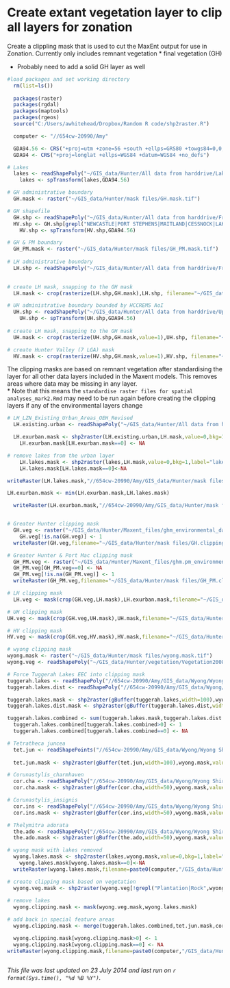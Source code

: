 Create extant vegetation layer to clip all layers for zonation
========================================================

Create a clippling mask that is used to cut the MaxEnt output for use in Zonation.  Currently only includes remnant vegetation 
* final vegetation (GH)

* Probably need to add a solid GH layer as well 

```r
#load packages and set working directory
  rm(list=ls())
  
  packages(raster)
  packages(rgdal)
  packages(maptools)
  packages(rgeos)
  source("C:/Users/awhitehead/Dropbox/Random R code/shp2raster.R")

  computer <- "//654cw-20990/Amy"

  GDA94.56 <- CRS("+proj=utm +zone=56 +south +ellps=GRS80 +towgs84=0,0,0,0,0,0,0 +units=m +no_defs")
  GDA94 <- CRS("+proj=longlat +ellps=WGS84 +datum=WGS84 +no_defs")

# Lakes
  lakes <- readShapePoly("~/GIS_data/Hunter/All data from harddrive/Lakes/Lakes.shp",proj4string=CRS("+proj=utm +zone=56 +south +ellps=aust_SA +units=m +no_defs"))
    lakes <- spTransform(lakes,GDA94.56)

# GH administrative boundary
  GH.mask <- raster("~/GIS_data/Hunter/mask files/GH.mask.tif")

# GH shapefile
  GH.shp <- readShapePoly("~/GIS_data/Hunter/All data from harddrive/From HCCREMS/Boundaries/AoI/HCCREMS_LGA.shp",proj4=GDA94)
  HV.shp <- GH.shp[grepl("NEWCASTLE|PORT STEPHENS|MAITLAND|CESSNOCK|LAKE MACQUARIE|WYONG|GOSFORD",GH.shp$lganame),]
    HV.shp <- spTransform(HV.shp,GDA94.56)

# GH & PM boundary
  GH_PM.mask <- raster("~/GIS_data/Hunter/mask files/GH_PM.mask.tif")
  
# LH administrative boundary
  LH.shp <- readShapePoly("~/GIS_data/Hunter/All data from harddrive/From DO/OEH_Lower_Hunter_18122012/Administrative/5_LGAs_StudyArea.shp", proj4=GDA94.56)

  
# create LH mask, snapping to the GH mask
  LH.mask <- crop(rasterize(LH.shp,GH.mask),LH.shp, filename="~/GIS_data/Hunter/mask files/LH.mask.tif",format="GTiff",overwrite=T)

# UH administrative boundary bounded by HCCREMS AoI
  UH.shp <- readShapePoly("~/GIS_data/Hunter/All data from harddrive/Upper Hunter Strategic Assessment Review/AoI/UHSA_StudyArea_within_HCCREMS.shp",proj4=GDA94)
    UH.shp <- spTransform(UH.shp,GDA94.56)
  
# create LH mask, snapping to the GH mask
  UH.mask <- crop(rasterize(UH.shp,GH.mask,value=1),UH.shp, filename="~/GIS_data/Hunter/mask files/UH_HCCREMS.mask.tif",format="GTiff",overwrite=T)

# create Hunter Valley (7 LGA) mask
  HV.mask <- crop(rasterize(HV.shp,GH.mask,value=1),HV.shp, filename="~/GIS_data/Hunter/mask files/HV.mask.tif",format="GTiff",overwrite=T)
```

The clipping masks are based on remnant vegetation after standardising the layer for all other data layers included in the Maxent models.  This removes areas where data may be missing in any layer.  
* Note that this means the `standardise raster files for spatial analyses_mark2.Rmd` may need to be run again before creating the clipping layers if any of the environmental layers change

```r
# LH_LZN_Existing_Urban_Areas_OEH_Revised
  LH.existing.urban <- readShapePoly("~/GIS_data/Hunter/All data from harddrive/From OEH/Raw data for RGP report/LH_LZN_Existing_Urban_Areas_OEH_Revised.shp")

  LH.exurban.mask <- shp2raster(LH.existing.urban,LH.mask,value=0,bkg=1,label="LH.urban.mask",save=F)
    LH.exurban.mask[LH.exurban.mask==0] <- NA

# remove lakes from the urban layer
    LH.lakes.mask <- shp2raster(lakes,LH.mask,value=0,bkg=1,label="lakes",save=F)
    LH.lakes.mask[LH.lakes.mask==0]<-NA

writeRaster(LH.lakes.mask,"//654cw-20990/Amy/GIS_data/Hunter/mask files/LH.lakes.mask.tif",format="GTiff",overwrite=T)

LH.exurban.mask <- min(LH.exurban.mask,LH.lakes.mask)

  writeRaster(LH.exurban.mask,"//654cw-20990/Amy/GIS_data/Hunter/mask files/LH.urban.clipping.mask.tif",format="GTiff",overwrite=T)


# Greater Hunter clipping mask
  GH.veg <- raster("~/GIS_data/Hunter/Maxent_files/ghm_environmental_data/standardised_rasters/final_vegetation.asc",crs=GDA94.56)
    GH.veg[!is.na(GH.veg)] <- 1
  writeRaster(GH.veg,filename="~/GIS_data/Hunter/mask files/GH.clipping.mask.tif",format="GTiff",overwrite=T)

# Greater Hunter & Port Mac clipping mask
  GH_PM.veg <- raster("~/GIS_data/Hunter/Maxent_files/ghm.pm_environmental_data/standardised_rasters/final_vegetation.asc",crs=GDA94.56)
  GH_PM.veg[GH_PM.veg==0] <- NA  
  GH_PM.veg[!is.na(GH_PM.veg)] <- 1
  writeRaster(GH_PM.veg,filename="~/GIS_data/Hunter/mask files/GH_PM.clipping.mask.tif",format="GTiff",overwrite=T)

# LH clipping mask
  LH.veg <- mask(crop(GH.veg,LH.mask),LH.exurban.mask,filename="~/GIS_data/Hunter/mask files/LH.clipping.mask.tif",format="GTiff",overwrite=T)

# UH clipping mask
UH.veg <- mask(crop(GH.veg,UH.mask),UH.mask,filename="~/GIS_data/Hunter/mask files/UH_HCCREMS.clipping.mask.tif",format="GTiff",overwrite=T)

# HV clipping mask
HV.veg <- mask(crop(GH.veg,HV.mask),HV.mask,filename="~/GIS_data/Hunter/mask files/HV.clipping.mask.tif",format="GTiff",overwrite=T)
```

```r
# wyong clipping mask
wyong.mask <- raster("~/GIS_data/Hunter/mask files/wyong.mask.tif")
wyong.veg <- readShapePoly("~/GIS_data/Hunter/vegetation/Vegetation2008_WSC_20140716.shp",proj4string=GDA94.56)

# Force Tuggerah Lakes EEC into clipping mask
tuggerah.lakes <- readShapePoly("//654cw-20990/Amy/GIS_data/Wyong/Wyong Shire Council Data/Species/TuggerahLakesSaltmarsh(EEC)_WSC_20140716.shp",proj4string=GDA94.56)
tuggerah.lakes.dist <- readShapePoly("//654cw-20990/Amy/GIS_data/Wyong/Wyong Shire Council Data/Species/TuggerahLakesSaltmarshDisturbedZone(EEC)_WSC_20140716.shp",proj4string=GDA94.56)

tuggerah.lakes.mask <- shp2raster(gBuffer(tuggerah.lakes,width=100),wyong.mask,value=1,bkg=0,label="TuggerahLakesSaltmarsh(EEC)_WSC_20140716",save=F)
tuggerah.lakes.dist.mask <- shp2raster(gBuffer(tuggerah.lakes.dist,width=100),wyong.mask,value=0.5,bkg=0,label="TuggerahLakesSaltmarshDisturbedZone(EEC)_WSC_20140716",save=F)

tuggerah.lakes.combined <- sum(tuggerah.lakes.mask,tuggerah.lakes.dist.mask)
  tuggerah.lakes.combined[tuggerah.lakes.combined>0] <- 1
  tuggerah.lakes.combined[tuggerah.lakes.combined==0] <- NA

# Tetratheca juncea
  tet.jun <- readShapePoints("//654cw-20990/Amy/GIS_data/Wyong/Wyong Shire Council Data/Species/Tetratheca_juncea_WSC_20140716.shp",proj4string=GDA94.56)
  
  tet.jun.mask <- shp2raster(gBuffer(tet.jun,width=100),wyong.mask,value=1,bkg=NA,label="Tetratheca_juncea_WSC_20140716",save=F)

# Corunastylis_charmhaven
  cor.cha <- readShapePoly("//654cw-20990/Amy/GIS_data/Wyong/Wyong Shire Council Data/Species/Corunastylis_charmhaven_WSC_20140804.shp",proj4string=GDA94.56)
  cor.cha.mask <- shp2raster(gBuffer(cor.cha,width=50),wyong.mask,value=1,bkg=NA,label="Corunastylis_charmhaven_WSC_20140804",save=F)

# Corunastylis_insignis
  cor.ins <- readShapePoly("//654cw-20990/Amy/GIS_data/Wyong/Wyong Shire Council Data/Species/Corunastylis_insignis_WSC_20140804.shp",proj4string=GDA94.56)
  cor.ins.mask <- shp2raster(gBuffer(cor.ins,width=50),wyong.mask,value=1,bkg=NA,label="Corunastylis_insignis_WSC_20140804",save=F)

# Thelymitra adorata
  the.ado <- readShapePoly("//654cw-20990/Amy/GIS_data/Wyong/Wyong Shire Council Data/Species/Thelymitra_adorata_WSC_20140804.shp",proj4string=GDA94.56)
  the.ado.mask <- shp2raster(gBuffer(the.ado,width=50),wyong.mask,value=1,bkg=NA,label="Thelymitra_adorata_WSC_20140804",save=F)

# wyong mask with lakes removed
  wyong.lakes.mask <- shp2raster(lakes,wyong.mask,value=0,bkg=1,label="lakes",save=F)
    wyong.lakes.mask[wyong.lakes.mask==0]<-NA
  writeRaster(wyong.lakes.mask,filename=paste0(computer,"/GIS_data/Hunter/mask files/wyong.lakes.mask.tif"),format="GTiff",overwrite=T)

# create clipping mask based on vegetation
  wyong.veg.mask <- shp2raster(wyong.veg[!grepl("Plantation|Rock",wyong.veg$WYONG_VEG),],wyong.mask,label="WyongVeg2008",value=1,bkg=0,save = F)
  
# remove lakes
  wyong.clipping.mask <- mask(wyong.veg.mask,wyong.lakes.mask)

# add back in special feature areas
  wyong.clipping.mask <- merge(tuggerah.lakes.combined,tet.jun.mask,cor.cha.mask,the.ado.mask,wyong.clipping.mask)

  wyong.clipping.mask[wyong.clipping.mask>0] <- 1
  wyong.clipping.mask[wyong.clipping.mask==0] <- NA
writeRaster(wyong.clipping.mask,filename=paste0(computer,"/GIS_data/Hunter/mask files/wyong.clipping.mask.tif"),format="GTiff",overwrite=T)



```


*This file was last updated on 23 July 2014 and last run on `r format(Sys.time(), "%d %B %Y")`.*